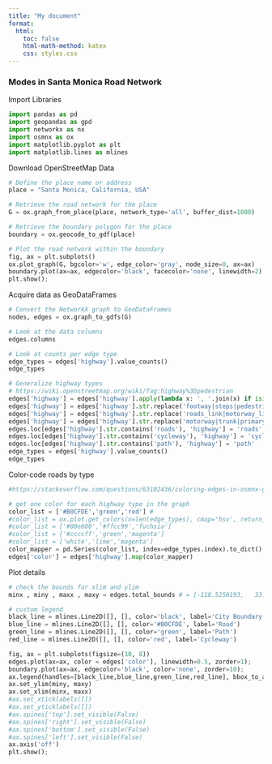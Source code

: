 ```yaml
---
title: "My document"
format:
  html:
    toc: false
    html-math-method: katex
    css: styles.css
---
```


### Modes in Santa Monica Road Network

Import Libraries

```python
import pandas as pd
import geopandas as gpd
import networkx as nx
import osmnx as ox
import matplotlib.pyplot as plt
import matplotlib.lines as mlines
```

Download OpenStreetMap Data

```python

# Define the place name or address
place = "Santa Monica, California, USA"

# Retrieve the road network for the place
G = ox.graph_from_place(place, network_type='all', buffer_dist=1000)

# Retrieve the boundary polygon for the place
boundary = ox.geocode_to_gdf(place)

# Plot the road network within the boundary
fig, ax = plt.subplots()
ox.plot_graph(G, bgcolor='w', edge_color='gray', node_size=0, ax=ax)
boundary.plot(ax=ax, edgecolor='black', facecolor='none', linewidth=2)
plt.show();
```

Acquire data as GeoDataFrames

```python

# Convert the NetworkX graph to GeoDataFrames
nodes, edges = ox.graph_to_gdfs(G)

# Look at the data columns
edges.columns

# Look at counts per edge type
edge_types = edges['highway'].value_counts()
edge_types
```

```python
# Generalize highway types
# https://wiki.openstreetmap.org/wiki/Tag:highway%3Dpedestrian
edges['highway'] = edges['highway'].apply(lambda x: ', '.join(x) if isinstance(x, list) else x)
edges['highway'] = edges['highway'].str.replace('footway|steps|pedestrian|corridor|track', 'path')
edges['highway'] = edges['highway'].str.replace('roads_link|motorway_link|trunk_link|primary_link|secondary_link|motorway_junction', 'roads')
edges['highway'] = edges['highway'].str.replace('motorway|trunk|primary|secondary|tertiary|unclassified|residential|service', 'roads')
edges.loc[edges['highway'].str.contains('roads'), 'highway'] = 'roads'
edges.loc[edges['highway'].str.contains('cycleway'), 'highway'] = 'cycleway'
edges.loc[edges['highway'].str.contains('path'), 'highway'] = 'path'
edge_types = edges['highway'].value_counts()
edge_types
```

Color-code roads by type

```python
#https://stackoverflow.com/questions/63102436/coloring-edges-in-osmnx-graph-based-on-edge-attribute

# get one color for each highway type in the graph
color_list = ['#B0CFDE','green','red'] #
#color_list = ox.plot.get_colors(n=len(edge_types), cmap='hsv', return_hex=True)
#color_list = ['#00e600','#ffcc99','fuchsia']
#color_list = ['#ccccff','green','magenta']
#color_list = ['white','lime','magenta']
color_mapper = pd.Series(color_list, index=edge_types.index).to_dict()
edges['color'] = edges['highway'].map(color_mapper)


```

Plot details

```python
# check the bounds for xlim and ylim
minx , miny , maxx , maxy = edges.total_bounds # = [-118.5250193,   33.9888725, -118.4328995,   34.0586015]

# custom legend
black_line = mlines.Line2D([], [], color='black', label='City Boundary')
blue_line = mlines.Line2D([], [], color='#B0CFDE', label='Road')
green_line = mlines.Line2D([], [], color='green', label='Path')
red_line = mlines.Line2D([], [], color='red', label='Cycleway')
```

```python
fig, ax = plt.subplots(figsize=(10, 8))
edges.plot(ax=ax, color = edges['color'], linewidth=0.5, zorder=1);
boundary.plot(ax=ax, edgecolor='black', color='none', zorder=10);
ax.legend(handles=[black_line,blue_line,green_line,red_line], bbox_to_anchor=(1.2, 1.1)) #loc='lower left',
ax.set_ylim(miny, maxy)
ax.set_xlim(minx, maxx)
#ax.set_xticklabels([])
#ax.set_yticklabels([])
#ax.spines['top'].set_visible(False)
#ax.spines['right'].set_visible(False)
#ax.spines['bottom'].set_visible(False)
#ax.spines['left'].set_visible(False)
ax.axis('off')
plt.show();
```
